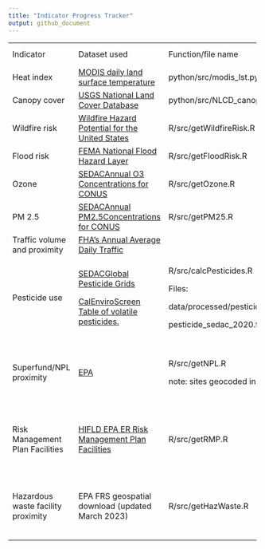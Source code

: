 ```yaml
---
title: "Indicator Progress Tracker"
output: github_document
---
```


+------------------------------------+-----------------------------------------------------------------------------------------------------------------------------------------------------------------------------------------------------------------------------------+------------------------------------+-------------------------------------------------------------------------------------------------------------------------------------------------------------------------+---------------+-------------+--------------+------+
| Indicator                          | Dataset used                                                                                                                                                                                                                      | Function/file name                 | Task                                                                                                                                                                    | Charged to:   | In progress | Needs review | Done |
+------------------------------------+-----------------------------------------------------------------------------------------------------------------------------------------------------------------------------------------------------------------------------------+------------------------------------+-------------------------------------------------------------------------------------------------------------------------------------------------------------------------+---------------+-------------+--------------+------+
| Heat index                         | [MODIS daily land surface temperature](https://developers.google.com/earth-engine/datasets/catalog/MODIS_061_MYD11A1#description)                                                                                                 | python/src/modis_lst.py            | Mean daily LST for summer months (June-August) from the last 10 years (2012-2022) averaged within prison boundaries.                                                    | Caitlin       |             |              | X    |
+------------------------------------+-----------------------------------------------------------------------------------------------------------------------------------------------------------------------------------------------------------------------------------+------------------------------------+-------------------------------------------------------------------------------------------------------------------------------------------------------------------------+---------------+-------------+--------------+------+
| Canopy cover                       | [USGS National Land Cover Database](https://developers.google.com/earth-engine/datasets/catalog/USGS_NLCD_RELEASES_2016_REL)                                                                                                      | python/src/NLCD_canopy_cover.py    | Average percent canopy cover within prison boundaries + 1km buffer.                                                                                                     | Caitlin       |             |              | X    |
+------------------------------------+-----------------------------------------------------------------------------------------------------------------------------------------------------------------------------------------------------------------------------------+------------------------------------+-------------------------------------------------------------------------------------------------------------------------------------------------------------------------+---------------+-------------+--------------+------+
| Wildfire risk                      | [Wildfire Hazard Potential for the United States](https://www.fs.usda.gov/rds/archive/catalog/RDS-2015-0047-3)                                                                                                                    | R/src/getWildfireRisk.R            | Mean wildfire hazard potential within prison boundary + 1km buffer                                                                                                      | Devin         |             |              | X    |
+------------------------------------+-----------------------------------------------------------------------------------------------------------------------------------------------------------------------------------------------------------------------------------+------------------------------------+-------------------------------------------------------------------------------------------------------------------------------------------------------------------------+---------------+-------------+--------------+------+
| Flood risk                         | [FEMA National Flood Hazard Layer](https://www.fema.gov/flood-maps/national-flood-hazard-layer)                                                                                                                                   | R/src/getFloodRisk.R               | Percentage of each prison boundary + 1km buffer that is covered by a high risk flood zone (Zones A and Z; at least a one percent chance of flooding annually)           | Caitlin       |             |              | X    |
+------------------------------------+-----------------------------------------------------------------------------------------------------------------------------------------------------------------------------------------------------------------------------------+------------------------------------+-------------------------------------------------------------------------------------------------------------------------------------------------------------------------+---------------+-------------+--------------+------+
| Ozone                              | [SEDACAnnual O3 Concentrations for CONUS](https://sedac.ciesin.columbia.edu/data/set/aqdh-o3-concentrations-contiguous-us-1-km-2000-2016)                                                                                         | R/src/getOzone.R                   | Average annual ozone levels for 2015 and 2016 within prison boundaries + 5km buffer                                                                                     | Caitlin       |             | X            |      |
+------------------------------------+-----------------------------------------------------------------------------------------------------------------------------------------------------------------------------------------------------------------------------------+------------------------------------+-------------------------------------------------------------------------------------------------------------------------------------------------------------------------+---------------+-------------+--------------+------+
| PM 2.5                             | [SEDACAnnual PM2.5Concentrations for CONUS](https://sedac.ciesin.columbia.edu/data/set/aqdh-pm2-5-concentrations-contiguous-us-1-km-2000-2016)                                                                                    | R/src/getPM25.R                    | Average annual PM2.5 levels for 2015 and 2016 within prison boundaries + 5km buffer                                                                                     | Caitlin       |             | X            |      |
+------------------------------------+-----------------------------------------------------------------------------------------------------------------------------------------------------------------------------------------------------------------------------------+------------------------------------+-------------------------------------------------------------------------------------------------------------------------------------------------------------------------+---------------+-------------+--------------+------+
| Traffic volume and proximity       | [FHA's Annual Average Daily Traffic](https://www.fhwa.dot.gov/policyinformation/hpms/shapefiles.cfm)                                                                                                                              |                                    | Count of vehicles (AADT, avg. annual daily traffic) at major roads within 500 meters, divided by distance in meters (EJ Screen)                                         | Caitlin       |             |              | X    |
+------------------------------------+-----------------------------------------------------------------------------------------------------------------------------------------------------------------------------------------------------------------------------------+------------------------------------+-------------------------------------------------------------------------------------------------------------------------------------------------------------------------+---------------+-------------+--------------+------+
| Pesticide use                      | [SEDACGlobal Pesticide Grids](https://sedac.ciesin.columbia.edu/data/set/ferman-v1-pest-chemgrids-v1-01)                                                                                                                          | R/src/calcPesticides.R             | The total harmful pesticide application from 2020 in kg/ha\*yr averaged over prison boundaries + 1km buffer                                                             | Devin         |             | X            |      |
|                                    |                                                                                                                                                                                                                                   |                                    |                                                                                                                                                                         |               |             |              |      |
|                                    | [CalEnviroScreen Table of volatile pesticides.](https://oehha.ca.gov/media/downloads/calenviroscreen/report/calenviroscreen40reportf2021.pdf#page=84)                                                                             | Files:                             |                                                                                                                                                                         |               |             |              |      |
|                                    |                                                                                                                                                                                                                                   |                                    |                                                                                                                                                                         |               |             |              |      |
|                                    |                                                                                                                                                                                                                                   | data/processed/pesticide_sedac,    |                                                                                                                                                                         |               |             |              |      |
|                                    |                                                                                                                                                                                                                                   |                                    |                                                                                                                                                                         |               |             |              |      |
|                                    |                                                                                                                                                                                                                                   | pesticide_sedac_2020.tif           |                                                                                                                                                                         |               |             |              |      |
+------------------------------------+-----------------------------------------------------------------------------------------------------------------------------------------------------------------------------------------------------------------------------------+------------------------------------+-------------------------------------------------------------------------------------------------------------------------------------------------------------------------+---------------+-------------+--------------+------+
| Superfund/NPL proximity            | [EPA](https://cumulis.epa.gov/supercpad/cursites/srchrslt.cfm?start=1)                                                                                                                                                            | R/src/getNPL.R                     | Count of proposed and listed NPL facilities within 5km (or nearest one beyond 5km) each divided by the distance in km                                                   | Devin         |             | X            |      |
|                                    |                                                                                                                                                                                                                                   |                                    |                                                                                                                                                                         |               |             |              |      |
|                                    |                                                                                                                                                                                                                                   | note: sites geocoded in ArcGIS Pro | (see CA EnviroScreen for weighting by site type: <https://oehha.ca.gov/media/downloads/calenviroscreen/report/calenviroscreen40reportf2021.pdf#page=108>)               |               |             |              |      |
+------------------------------------+-----------------------------------------------------------------------------------------------------------------------------------------------------------------------------------------------------------------------------------+------------------------------------+-------------------------------------------------------------------------------------------------------------------------------------------------------------------------+---------------+-------------+--------------+------+
| Risk Management Plan Facilities    | [HIFLD EPA ER Risk Management Plan Facilities](https://hifld-geoplatform.opendata.arcgis.com/datasets/geoplatform::epa-emergency-response-er-risk-management-plan-rmp-facilities/explore?location=29.842034%2C-113.806709%2C3.92) | R/src/getRMP.R                     | Count of Risk Management Plan (potential chemical accident management plan) facilities within 5km (or nearest one beyond 5km) each divided by the distance in km.       | Caitlin       |             |              | X    |
|                                    |                                                                                                                                                                                                                                   |                                    |                                                                                                                                                                         |               |             |              |      |
|                                    |                                                                                                                                                                                                                                   |                                    | Modeled after EJ Screen methods (pg. 21): <https://www.epa.gov/sites/default/files/2021-04/documents/ejscreen_technical_document.pdf>                                   |               |             |              |      |
+------------------------------------+-----------------------------------------------------------------------------------------------------------------------------------------------------------------------------------------------------------------------------------+------------------------------------+-------------------------------------------------------------------------------------------------------------------------------------------------------------------------+---------------+-------------+--------------+------+
| Hazardous waste facility proximity | EPA FRS geospatial download (updated March 2023)                                                                                                                                                                                  | R/src/getHazWaste.R                | Count of hazardous waste facilities within 5km of prison boundary (or nearest beyond 5km) each divided by distance in km (models EJScreen and CO enviroscreen methods). | Devin/Caitlin |             |              | X    |
|                                    |                                                                                                                                                                                                                                   |                                    |                                                                                                                                                                         |               |             |              |      |
|                                    |                                                                                                                                                                                                                                   |                                    | Operating TSDFs from RCRA and reporting LQGs from the Biennial Report (localities downloaded from the EPA: <https://www.epa.gov/frs/geospatial-data-download-service>)  |               |             |              |      |
+------------------------------------+-----------------------------------------------------------------------------------------------------------------------------------------------------------------------------------------------------------------------------------+------------------------------------+-------------------------------------------------------------------------------------------------------------------------------------------------------------------------+---------------+-------------+--------------+------+
